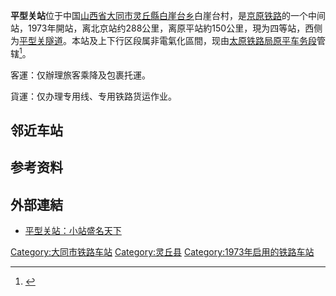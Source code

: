 {{Infobox China railway station
|车站名称 = 平型关站
|图片 = 
|图片介绍 = 
|其他名称 = 
|车站拼音 = Pingxingguan
|英文名称 = Pingxingguan Railway Station
|车站代码 = 14342<ref>{{cite book|title=中华人民共和国铁路车站代码（GB/T 10302-2010）|publisher=中国标准出版社|year=2010|isbn=155066140495|ignore-isbn-error=true|pages=27}}</ref>
|电报码 = PGV<ref>{{cite book|author=铁道部电子计算技术中心, 铁道部运输局|title=铁路车站站名代码表：TMIS使用|publisher=中国铁道出版社|location=北京|year=1998|isbn=9787113030995|pages=15}}</ref>
|拼音码 = PXG
|始建时间 = 1971年
|开通运营 = 1973年
|车站类型 = 客運及貨運
|车站地址 = {{PRC}}[[山西省|山西省]][[大同市|大同市]][[灵丘縣|灵丘縣]][[白崖台乡|白崖台乡]]白崖台村
|坐标 = {{coord|39.325388|113.971862|display=inline,title}}
|归属 = [[太原铁路局|太原铁路局]][[原平车务段|原平车务段]]
|线路 = [[京原铁路|京原铁路]]
|车站等级 = [[四等站_(中国大陆)|四等站]]
|月台数目 = 2
}}
'''平型关站'''位于中国[[山西省|山西省]][[大同市|大同市]][[灵丘縣|灵丘縣]][[白崖台乡|白崖台乡]]白崖台村，是[[京原铁路|京原铁路]]的一个中间站，1973年開站，离北京站约288公里，离原平站約150公里，現为四等站，西侧为[[平型关隧道|平型关隧道]]。本站及上下行区段属非電氣化區間，现由[[太原铁路局|太原铁路局]][[原平车务段|原平车务段]]管辖<ref>{{cite news|author=王晋东|url=http://news.xinzhou.org/html/2014/tlys_1224/88654.html|title=原平车务段全力确保京原四站“微联”开通|publisher=山西新闻网忻州频道|date=2014-12-24|accessdate=2018-03-12}}{{Dead link}}</ref>。

客運：仅辦理旅客乘降及包裹托運。

貨運：仅办理专用线、专用铁路货运作业。

== 邻近车站 ==
{{start rail box|[[File:China_Railways.svg|16px]] [[中国铁路|中国铁路]]}}
{{s-inop|[[東河南站|東河南]]|{{站|石景山南}}方向}}
{{s-line|[[京原铁路|京原铁路]]<br />← 11km 平型关站 10km →}}
{{s-inop|[[東淤地站|東淤地]]|{{站|原平}}方向}}
{{end box}}

== 参考资料 ==
{{reflist}}

== 外部連結 ==
*[http://www.railcn.net/culture/railway-show/630.html__ 平型关站：小站盛名天下]{{dead link|date=2018年2月 |bot=InternetArchiveBot |fix-attempted=yes }}

{{京原铁路}}

[[Category:大同市铁路车站|Category:大同市铁路车站]]
[[Category:灵丘县|Category:灵丘县]]
[[Category:1973年启用的铁路车站|Category:1973年启用的铁路车站]]